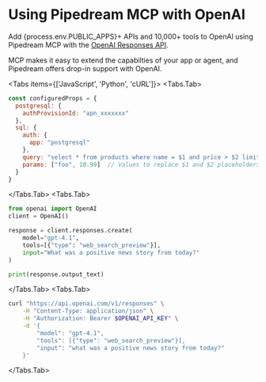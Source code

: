 
# Using Pipedream MCP with OpenAI

Add {process.env.PUBLIC_APPS}+ APIs and 10,000+ tools to OpenAI using Pipedream MCP with the [OpenAI Responses API](https://platform.openai.com/docs/guides/tools?api-mode=responses).

MCP makes it easy to extend the capabilties of your app or agent, and Pipedream offers drop-in support with OpenAI.

<Tabs items={['JavaScript', 'Python', 'cURL']}>
<Tabs.Tab>
```javascript
const configuredProps = {
  postgresql: {
    authProvisionId: "apn_xxxxxxx"
  },
  sql: {
    auth: {
      app: "postgresql" 
    },
    query: "select * from products where name = $1 and price > $2 limit 1",
    params: ["foo", 10.99]  // Values to replace $1 and $2 placeholders
  }
}
```
</Tabs.Tab>
<Tabs.Tab>
```python
from openai import OpenAI
client = OpenAI()

response = client.responses.create(
    model="gpt-4.1",
    tools=[{"type": "web_search_preview"}],
    input="What was a positive news story from today?"
)

print(response.output_text)
```
</Tabs.Tab>
<Tabs.Tab>
```bash
curl "https://api.openai.com/v1/responses" \
    -H "Content-Type: application/json" \
    -H "Authorization: Bearer $OPENAI_API_KEY" \
    -d '{
        "model": "gpt-4.1",
        "tools": [{"type": "web_search_preview"}],
        "input": "what was a positive news story from today?"
    }'
```
</Tabs.Tab>
</Tabs>